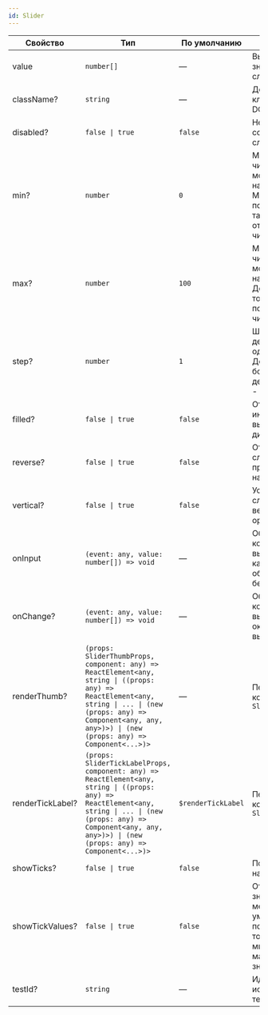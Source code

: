 ```yaml
---
id: Slider
---
```


<!-- props:start -->

| Свойство         | Тип                                                                                                                                                                                                                          | По умолчанию       | Описание                                                                                                         |
| ---------------- | ---------------------------------------------------------------------------------------------------------------------------------------------------------------------------------------------------------------------------- | ------------------ | ---------------------------------------------------------------------------------------------------------------- |
| value            | `number[]`                                                                                                                                                                                                                   | —                  | Выбранные значения на слайдере                                                                                   |
| className?       | `string`                                                                                                                                                                                                                     | —                  | Дополнительный класс у корневого DOM-элемента                                                                    |
| disabled?        | `false \| true`                                                                                                                                                                                                              | `false`            | Неактивное состояние слайдера                                                                                    |
| min?             | `number`                                                                                                                                                                                                                     | `0`                | Минимальное число, которое можно выбрать на слайдере. Может быть как положительным, так и отрицательным числом   |
| max?             | `number`                                                                                                                                                                                                                     | `100`              | Максимальное число, которое можно выбрать на слайдере. Должен быть только положительным числом                   |
| step?            | `number`                                                                                                                                                                                                                     | `1`                | Шаг, который делает бегунок за одно обновление. Должен быть больше 0 и делиться на (max - min)                   |
| filled?          | `false \| true`                                                                                                                                                                                                              | `false`            | Отображает индикатор выбранного диапазона                                                                        |
| reverse?         | `false \| true`                                                                                                                                                                                                              | `false`            | Отображает слайдер в противоположном направлении                                                                 |
| vertical?        | `false \| true`                                                                                                                                                                                                              | `false`            | Устанавливает слайдер в вертикальную ориентацию                                                                  |
| onInput          | `(event: any, value: number[]) => void`                                                                                                                                                                                      | —                  | Обработчик, который вызывается при каждом обновлении бегунка                                                     |
| onChange?        | `(event: any, value: number[]) => void`                                                                                                                                                                                      | —                  | Обработчик, который вызывается при окончательном выборе значения                                                 |
| renderThumb?     | `(props: SliderThumbProps, component: any) => ReactElement<any, string \| ((props: any) => ReactElement<any, string \| ... \| (new (props: any) => Component<any, any, any>)>) \| (new (props: any) => Component<...>)>`     | —                  | Переопределяет компонент `SliderThumb`                                                                           |
| renderTickLabel? | `(props: SliderTickLabelProps, component: any) => ReactElement<any, string \| ((props: any) => ReactElement<any, string \| ... \| (new (props: any) => Component<any, any, any>)>) \| (new (props: any) => Component<...>)>` | `$renderTickLabel` | Переопределяет компонент `SliderTickLabel`                                                                       |
| showTicks?       | `false \| true`                                                                                                                                                                                                              | `false`            | Показывает метки на треке                                                                                        |
| showTickValues?  | `false \| true`                                                                                                                                                                                                              | `false`            | Отображает значения на метках трека. По умолчанию показывает только минимальное и максимальное значения          |
| testId?          | `string`                                                                                                                                                                                                                     | —                  | Идентификатор, используемый в тестах                                                                             |

<!-- props:end -->
